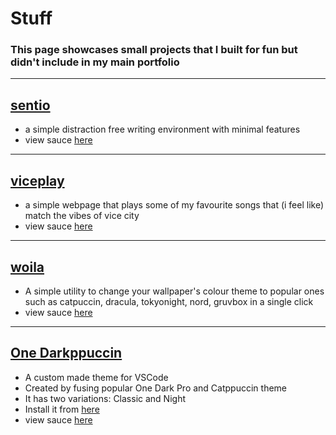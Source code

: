 # Stuff

### This page showcases small projects that I built for fun but didn't include in my main portfolio

---

## [sentio](https://sentio.ni3rav.me) 

- a simple distraction free writing environment with minimal features
- view sauce [here](https://github.com/ni3rav/sentio)

---

## [viceplay](https://viceplay.ni3rav.me) 

- a simple webpage that plays some of my favourite songs that (i feel like) match the vibes of vice city
- view sauce [here](https://github.com/ni3rav/vice-play)

---

## [woila](https://woila.ni3rav.me)

- A simple utility to change your wallpaper's colour theme to popular ones such as catpuccin, dracula, tokyonight, nord, gruvbox in a single click
- view sauce [here](https://github.com/ni3rav/woila)

---

## [One Darkppuccin](https://marketplace.visualstudio.com/items?itemName=ni3rav.one-darkppuccin)

- A custom made theme for VSCode
- Created by fusing popular One Dark Pro and Catppuccin theme
- It has two variations: Classic and Night
- Install it from [here](https://marketplace.visualstudio.com/items?itemName=ni3rav.one-darkppuccin)
- view sauce [here](https://github.com/ni3rav/one-darkppuccin)


